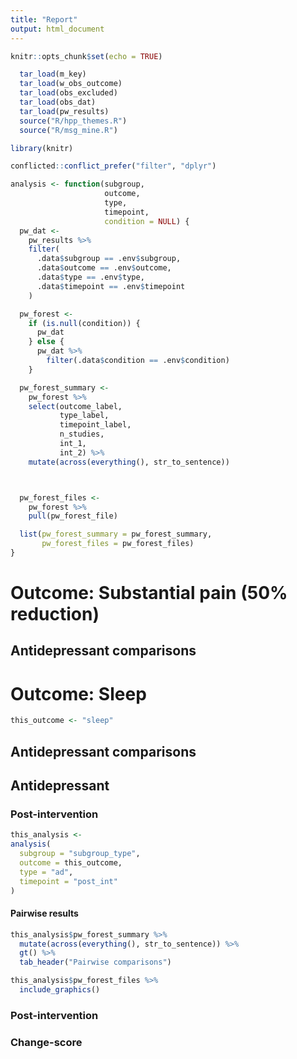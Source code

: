 ```yaml
---
title: "Report"
output: html_document
---
```


```r
knitr::opts_chunk$set(echo = TRUE)

  tar_load(m_key)
  tar_load(w_obs_outcome)
  tar_load(obs_excluded)
  tar_load(obs_dat)
  tar_load(pw_results)
  source("R/hpp_themes.R")
  source("R/msg_mine.R")

library(knitr)

conflicted::conflict_prefer("filter", "dplyr")

```

```r
analysis <- function(subgroup,
                     outcome,
                     type,
                     timepoint,
                     condition = NULL) {
  pw_dat <-
    pw_results %>%
    filter(
      .data$subgroup == .env$subgroup,
      .data$outcome == .env$outcome,
      .data$type == .env$type,
      .data$timepoint == .env$timepoint
    )

  pw_forest <-
    if (is.null(condition)) {
      pw_dat
    } else {
      pw_dat %>%
        filter(.data$condition == .env$condition)
    }

  pw_forest_summary <-
    pw_forest %>%
    select(outcome_label,
           type_label,
           timepoint_label,
           n_studies,
           int_1,
           int_2) %>%
    mutate(across(everything(), str_to_sentence))



  pw_forest_files <-
    pw_forest %>%
    pull(pw_forest_file)

  list(pw_forest_summary = pw_forest_summary,
       pw_forest_files = pw_forest_files)
}

```


# Outcome: Substantial pain (50% reduction)

## Antidepressant comparisons

# Outcome: Sleep

```r
this_outcome <- "sleep"
```


## Antidepressant comparisons



## Antidepressant

### Post-intervention

```r
this_analysis <- 
analysis(
  subgroup = "subgroup_type",
  outcome = this_outcome,
  type = "ad",
  timepoint = "post_int"
) 


```

#### Pairwise results

```r
this_analysis$pw_forest_summary %>%
  mutate(across(everything(), str_to_sentence)) %>% 
  gt() %>% 
  tab_header("Pairwise comparisons")

```

```r
this_analysis$pw_forest_files %>% 
  include_graphics()
```



### Post-intervention

### Change-score
